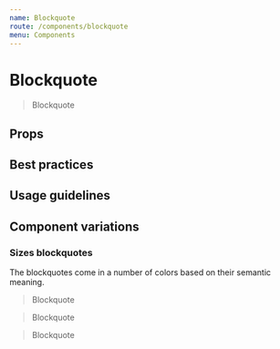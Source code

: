 ```yaml
---
name: Blockquote
route: /components/blockquote
menu: Components
---
```





# Blockquote

<Playground wrapper={Wrapper}>
  <Blockquote>Blockquote</Blockquote>
</Playground>

## Props
<PropTable component={Blockquote}/>

## Best practices

## Usage guidelines

## Component variations

### Sizes blockquotes
The blockquotes come in a number of colors based on their semantic meaning.

<Playground wrapper={Wrapper}>
  <Fragment>
    <Blockquote size={Blockquote.KILO}>Blockquote</Blockquote>
    <Blockquote size={Blockquote.MEGA}>Blockquote</Blockquote>
    <Blockquote size={Blockquote.GIGA}>Blockquote</Blockquote>
  </Fragment>
</Playground>
